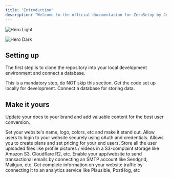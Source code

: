 ```yaml
---
title: "Introduction"
description: "Welcome to the official documentation for ZeroSetup by JoblessCEO."
---
```


<img
  className="block dark:hidden"
  src="/images/hero-light.png"
  alt="Hero Light"
/>

<img
  className="hidden dark:block"
  src="/images/hero-dark.png"
  alt="Hero Dark"
/>

## Setting up

The first step is to clone the repository into your local development environment and connect a database.

<Note>
  This is a mandatory step, do NOT skip this section.
</Note>

<CardGroup cols="2">
  <Card title="Clone from Github" icon="clone" href="https://mintlify.com/docs/quickstart">
    Get the code set up locally for development.
  </Card>
  <Card title="Connect Database" icon="database" href="https://mintlify.com/docs/development">
    Connect a database for storing data.
  </Card>
</CardGroup>

## Make it yours

Update your docs to your brand and add valuable content for the best user conversion.

<CardGroup cols={3}>
  <Card title="Customize Style" icon="palette" href="https://mintlify.com/docs/settings/global">
    Set your website's name, logo, colors, etc and make it stand out.
  </Card>
  <Card title="Add Authentication" icon="key" href="https://mintlify.com/docs/api-playground/openapi">
    Allow users to login to your website securely using oAuth and credentials.
  </Card>
  <Card title="Create Pricing" icon="dollar-sign" href="https://mintlify.com/docs/content/components/accordions">
    Allows you to create plans and set pricing for your end users.
  </Card>
  <Card title="Connect Storage" icon="box" href="https://mintlify.com/customers">
    Store all the user uploaded files like profile pictures / videos in a S3-complaint storage like Amazon S3, Cloudflare R2, etc.
  </Card>
  <Card title="Connect Email" icon="envelope-open">
    Enable your app/website to send transactional emails by connecting an SMTP account like Sendgrid, Mailgun, etc.
  </Card>
  <Card title="Connect Analytics" icon="chart-line">
    Get complete information on your website traffic by connecting it to an analytics service like Plausible, PostHog, etc
  </Card>
</CardGroup>